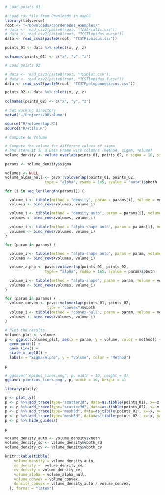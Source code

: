 ```r
# Load points 01

# Load csv file from Downloads in macOS
library(tidyverse)
root <- "~/Downloads/coordenades_exemples/"
# data <- read_csv2(paste0(root, "TCSArcalis.csv"))
# data <- read_csv2(paste0(root, "TCSTlepidus_m.csv"))
data <- read_csv2(paste0(root, "TCSTPionicus.csv"))

points_01 <- data %>% select(x, y, z)

colnames(points_01) <- c("x", "y", "z")
```

```r
# Load points 02

# data <- read_csv2(paste0(root, "TCSOlot.csv"))
# data <- read_csv2(paste0(root, "TCSTlepidus_f.csv"))
data <- read_csv2(paste0(root, "TCSTPpeloponnesiacus.csv"))

points_02 <- data %>% select(x, y, z)
  
colnames(points_02) <- c("x", "y", "z")
```


```r
# Set working directory
setwd("~/Projects/DBVolume")
```

```r
source("R/voloverlap.R")
source("R/utils.R")
```

```r
# Compute de Volume

# Compute the volume for different values of sigma
# and store it in a Data Frame with columns (method, sigma, volume)
volume_density <- volume_overlap(points_01, points_02, n_sigma = 10, sigma = NULL)

params <- volume_density$sigma
```
  
```r

volumes <- NULL
volume_alpha_null <- pavo::voloverlap(points_01, points_02,
                  type = "alpha", nsamp = 1e5, avalue = "auto")$pboth

for (i in seq_len(length(params))) {

  volume_i <- tibble(method = "density", param = params[i], volume = volume_density$vboth_extended[i])
  volumes <- bind_rows(volumes, volume_i)

  volume_i <- tibble(method = "density auto", param = params[i], volume = volume_density$vboth)
  volumes <- bind_rows(volumes, volume_i)

  volume_i <- tibble(method = "alpha-shape auto", param = params[i], volume = volume_alpha_null)
  volumes <- bind_rows(volumes, volume_i)
}
```
  
```r

for (param in params) {

  volume_i <- tibble(method = "alpha-shape auto", param = param, volume = volume_alpha_null)
  volumes <- bind_rows(volumes, volume_i)

  volume_alpha <- pavo::voloverlap(points_01, points_02,
                  type = "alpha", nsamp = 1e5, avalue = param)$pboth

  volume_i <- tibble(method = "alpha-shape", param = param, volume = volume_alpha)
  volumes <- bind_rows(volumes, volume_i)
}
```

```r
for (param in params) {
  volume_convex <- pavo::voloverlap(points_01, points_02,
                   type = "convex")$vboth
  volume_i <- tibble(method = "convex-hull", param = param, volume = volume_convex)
  volumes <- bind_rows(volumes, volume_i)
}
```

```r
# Plot the results
volumes_plot <- volumes
p <- ggplot(volumes_plot, aes(x = param, y = volume, color = method)) +
  geom_point() +
  geom_line() +
  scale_x_log10() +
  labs(x = "Sigma/Alpha", y = "Volume", color = "Method")

p

# ggsave("lepidus_lines.png", p, width = 10, height = 4)
ggsave("pionicus_lines.png", p, width = 10, height = 4)
```

```r
library(plotly)

p <- plot_ly()
p <- p %>% add_trace(type="scatter3d", data=as.tibble(points_01), x=~x, y=~y, z=~z, mode="markers", marker=list(size=2, color="green"))
p <- p %>% add_trace(type="scatter3d", data=as.tibble(points_02), x=~x, y=~y, z=~z, mode="markers", marker=list(size=2, color="red"))
p <- p %>% add_trace(type="mesh3d", data=as_tibble(points_01), x=~x, y=~y, z=~z, opacity=0.1, alphahull=0)
p <- p %>% add_trace(type="mesh3d", data=as_tibble(points_02), x=~x, y=~y, z=~z, opacity=0.1, alphahull=0)
p <- p %>% hide_guides()

p
```

```r

volume_density_auto <- volume_density$vboth
volume_density_sd <- volume_density$vboth_sd
volume_density_cv <- volume_density$vboth_cv

knitr::kable(tibble(
    volume_density = volume_density_auto,
    sd_density =  volume_density_sd,
    cv_density = volume_density_cv,
    volume_alpha = volume_alpha_null,
    volume_convex = volume_convex,
    density_convex = volume_density_auto / volume_convex,
  ), format = "latex")

``` 